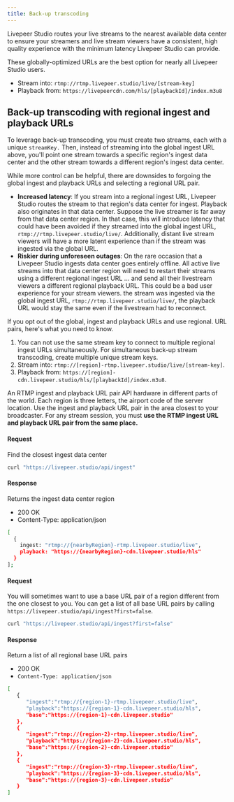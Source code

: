 ```yaml
---
title: Back-up transcoding
---
```


Livepeer Studio routes your live streams to the nearest available data center to
ensure your streamers and live stream viewers have a consistent, high quality
experience with the minimum latency Livepeer Studio can provide.

These globally-optimized URLs are the best option for nearly all Livepeer Studio
users.

- Stream into: `rtmp://rtmp.livepeer.studio/live/[stream-key]`
- Playback from: `https://livepeercdn.com/hls/[playbackId]/index.m3u8`

## Back-up transcoding with regional ingest and playback URLs

To leverage back-up transcoding, you must create two streams, each with
a unique `streamKey.` Then, instead of streaming into the global ingest URL
above, you'll point one stream towards a specific region's ingest data center and
the other stream towards a different region's ingest data center.

While more control can be helpful, there are downsides to forgoing the global
ingest and playback URLs and selecting a regional URL pair.

- **Increased latency**: If you stream into a regional ingest URL, Livepeer Studio
  routes the stream to that region's data center for ingest. Playback also
  originates in that data center. Suppose the live streamer is far away from that
  data center region. In that case, this will introduce latency that could have been avoided if
  they streamed into the global ingest URL, `rtmp://rtmp.livepeer.studio/live/`.
  Additionally, distant live stream viewers will have a more latent
  experience than if the stream was ingested via the global URL.
- **Riskier during unforeseen outages**: On the rare occasion that a
  Livepeer Studio ingests data center goes entirely offline. All active live
  streams into that data center region will need to restart their streams using a
  different regional ingest URL ... and send all their livestream viewers a
  different regional playback URL. This could be a bad user experience for your
  stream viewers. the stream was ingested via the global ingest URL,
  `rtmp://rtmp.livepeer.studio/live/`, the playback URL would stay the same even if
  the livestream had to reconnect.

If you opt out of the global, ingest and playback URLs and use regional.
URL pairs, here's what you need to know.

1. You can not use the same stream key to connect to multiple regional ingest
   URLs simultaneously. For simultaneous back-up stream transcoding, create
   multiple unique stream keys.
2. Stream into: `rtmp://[region]-rtmp.livepeer.studio/live/[stream-key]`.
3. Playback from:
   `https://[region]-cdn.livepeer.studio/hls/[playbackId]/index.m3u8`.

An RTMP ingest and playback URL pair API hardware in different parts of
the world. Each region is three letters, the airport code of the server
location. Use the ingest and playback URL pair in the area closest to your
broadcaster. For any stream session, you must **use the RTMP ingest URL and
playback URL pair from the same place.**


#### Request
Find the closest ingest data center
```bash
curl "https://livepeer.studio/api/ingest"
```

#### Response 
Returns the ingest data center region 
   - 200 OK
   - Content-Type: application/json
```bash
[
  {
    ingest: "rtmp://{nearbyRegion}-rtmp.livepeer.studio/live",
    playback: "https://{nearbyRegion}-cdn.livepeer.studio/hls"
  }
];
```

#### Request
You will sometimes want to use a base URL pair of a region different from the
one closest to you. You can get a list of all base URL pairs by calling
`https://livepeer.studio/api/ingest?first=false`.

```bash
curl "https://livepeer.studio/api/ingest?first=false"
```

#### Response 
Return a list of all regional base URL pairs
   - 200 OK
   - `Content-Type: application/json`

```bash
[
   {
      "ingest":"rtmp://{region-1}-rtmp.livepeer.studio/live",
      "playback":"https://{region-1}-cdn.livepeer.studio/hls",
      "base":"https://{region-1}-cdn.livepeer.studio"
   },
   {
      "ingest":"rtmp://{region-2}-rtmp.livepeer.studio/live",
      "playback":"https://{region-2}-cdn.livepeer.studio/hls",
      "base":"https://{region-2}-cdn.livepeer.studio"
   },
   {
      "ingest":"rtmp://{region-3}-rtmp.livepeer.studio/live",
      "playback":"https://{region-3}-cdn.livepeer.studio/hls",
      "base":"https://{region-3}-cdn.livepeer.studio"
   }
]
```
